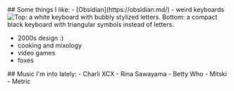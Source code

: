 

<section>
## Some things I like:
- [Obsidian](https://obsidian.md/)
- weird keyboards

<br />
<Image
	className={props.styles.keyboardImage}
	src={Keyboards}
	alt="Top: a white keyboard with bubbly stylized letters. Bottom: a compact black keyboard with triangular symbols instead of letters."
	draggable="false"
/>
<br />

- 2000s design :)
- cooking and mixology
- video games
- foxes
</section>

<section>
## Music I'm into lately:
- Charli XCX
- Rina Sawayama
- Betty Who
- Mitski
- Metric
</section>